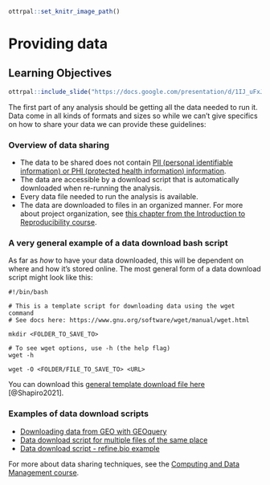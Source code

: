 
```r
ottrpal::set_knitr_image_path()
```

# Providing data

## Learning Objectives

```r
ottrpal::include_slide("https://docs.google.com/presentation/d/1IJ_uFxJud7OdIAr6p8ZOzvYs-SGDqa7g4cUHtUld03I/edit#slide=id.gcfac54ca19_0_0")
```

The first part of any analysis should be getting all the data needed to run it. Data come in all kinds of formats and sizes so while we can't give specifics on how to share your data we can provide these guidelines:

### Overview of data sharing

- The data to be shared does not contain <a href="https://jhudatascience.org/Data_Management_for_Cancer_Research/data-privacy.html" target="_blank"> PII (personal identifiable information) or PHI (protected health information) information</a>.
- The data are accessible by a download script that is automatically downloaded when re-running the analysis.
- Every data file needed to run the analysis is available.
- The data are downloaded to files in an organized manner. For more about project organization, see [this chapter from the Introduction to Reproducibility course](https://jhudatascience.org/Reproducibility_in_Cancer_Informatics/organizing-your-project.html).

### A very general example of a data download bash script

As far as _how_ to have your data downloaded, this will be dependent on where and how it's stored online.
The most general form of a data download script might look like this:
```
#!/bin/bash

# This is a template script for downloading data using the wget command
# See docs here: https://www.gnu.org/software/wget/manual/wget.html

mkdir <FOLDER_TO_SAVE_TO>

# To see wget options, use -h (the help flag)
wget -h

wget -O <FOLDER/FILE_TO_SAVE_TO> <URL>
```

You can download this [general template download file here](https://raw.githubusercontent.com/AlexsLemonade/training-specific-template/main/working-with-your-data/template-scripts/wget-TEMPLATE.sh) [@Shapiro2021].

### Examples of data download scripts

- [Downloading data from GEO with GEOquery](http://genomicsclass.github.io/book/pages/GEOquery.html)
- [Data download script for multiple files of the same place](https://github.com/AlexsLemonade/training-modules/blob/master/machine-learning/setup/00-data-download.sh)
- [Data download script - refine.bio example](https://github.com/jhudsl/reproducible-R-example/blob/main/00-download-data.py)

For more about data sharing techniques, see the <a href="https://jhudatascience.org/Data_Management/data-sharing.html" target="_blank">Computing and Data Management course</a>.

